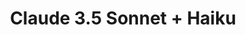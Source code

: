 ---
title: "Claude 3.5 Sonnet + Haiku"
description: "Description of your new file."
icon: 'code'
---